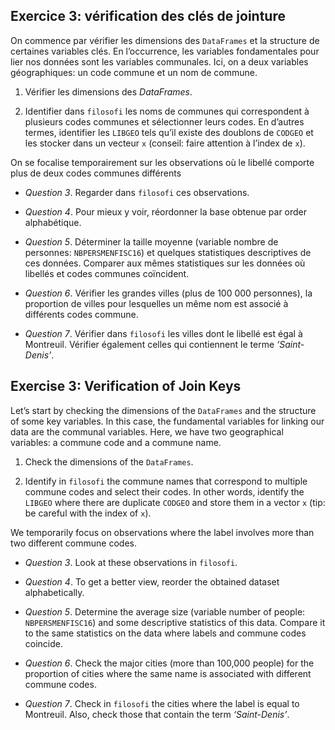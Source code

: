 ::: {.content-visible when-profile="fr"}
:::: {.exercise}
## Exercice 3: vérification des clés de jointure

On commence par vérifier les dimensions des `DataFrames` et la structure de certaines variables clés.
En l'occurrence, les variables fondamentales pour lier nos données sont les variables communales.
Ici, on a deux variables géographiques: un code commune et un nom de commune. 

1. Vérifier les dimensions des _DataFrames_.

2. Identifier dans `filosofi` les noms de communes qui correspondent à plusieurs codes communes et sélectionner leurs codes. En d'autres termes, identifier les `LIBGEO` tels qu'il existe des doublons de `CODGEO` et les stocker dans un vecteur `x` (conseil: faire attention à l'index de `x`).

On se focalise temporairement sur les observations où le libellé comporte plus de deux codes communes différents

* _Question 3_. Regarder dans `filosofi` ces observations.

* _Question 4_. Pour mieux y voir, réordonner la base obtenue par order alphabétique.

* _Question 5_. Déterminer la taille moyenne (variable nombre de personnes: `NBPERSMENFISC16`) et quelques statistiques descriptives de ces données.
Comparer aux mêmes statistiques sur les données où libellés et codes communes coïncident.

* _Question 6_. Vérifier les grandes villes (plus de 100 000 personnes),
la proportion de villes pour lesquelles un même nom est associé à différents codes commune.

* _Question 7_. Vérifier dans `filosofi` les villes dont le libellé est égal à Montreuil.
Vérifier également celles qui contiennent le terme _'Saint-Denis'_.

::::
:::

::: {.content-visible when-profile="en"}
:::: {.exercise}
## Exercise 3: Verification of Join Keys

Let's start by checking the dimensions of the `DataFrames` and the structure of some key variables.
In this case, the fundamental variables for linking our data are the communal variables.
Here, we have two geographical variables: a commune code and a commune name.

1. Check the dimensions of the `DataFrames`.

2. Identify in `filosofi` the commune names that correspond to multiple commune codes and select their codes. In other words, identify the `LIBGEO` where there are duplicate `CODGEO` and store them in a vector `x` (tip: be careful with the index of `x`).

We temporarily focus on observations where the label involves more than two different commune codes.

* _Question 3_. Look at these observations in `filosofi`.

* _Question 4_. To get a better view, reorder the obtained dataset alphabetically.

* _Question 5_. Determine the average size (variable number of people: `NBPERSMENFISC16`) and some descriptive statistics of this data. Compare it to the same statistics on the data where labels and commune codes coincide.

* _Question 6_. Check the major cities (more than 100,000 people) for the proportion of cities where the same name is associated with different commune codes.

* _Question 7_. Check in `filosofi` the cities where the label is equal to Montreuil. Also, check those that contain the term _'Saint-Denis'_.

::::
:::
